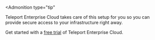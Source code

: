 <Admonition 
type="tip" 
>

Teleport Enterprise Cloud takes care of this setup for you so you can provide
secure access to your infrastructure right away.

Get started with a [free trial](https://goteleport.com/signup?t_source=docs) of
Teleport Enterprise Cloud.

</Admonition>
